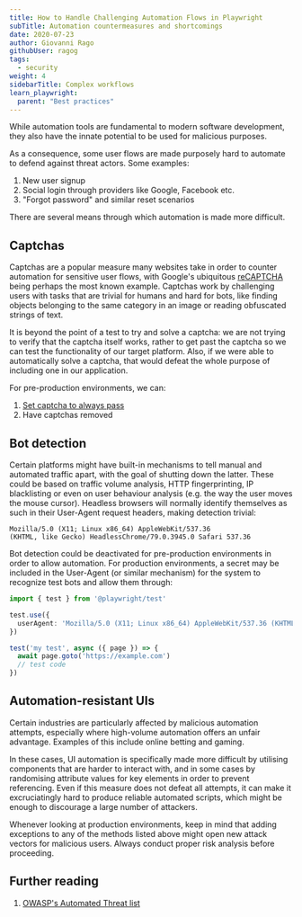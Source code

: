```yaml
---
title: How to Handle Challenging Automation Flows in Playwright
subTitle: Automation countermeasures and shortcomings
date: 2020-07-23
author: Giovanni Rago
githubUser: ragog
tags:
  - security
weight: 4
sidebarTitle: Complex workflows
learn_playwright:
  parent: "Best practices"
---
```



<PlaywrightCheckSuiteTryOut />

While automation tools are fundamental to modern software development, they also have the innate potential to be used for malicious purposes.

As a consequence, some user flows are made purposely hard to automate to defend against threat actors. Some examples:
1. New user signup
2. Social login through providers like Google, Facebook etc.
3. "Forgot password" and similar reset scenarios

There are several means through which automation is made more difficult.

## Captchas
Captchas are a popular measure many websites take in order to counter automation for sensitive user flows, with Google's ubiquitous [reCAPTCHA](https://www.google.com/recaptcha/intro/v3.html) being perhaps the most known example. Captchas work by challenging users with tasks that are trivial for humans and hard for bots, like finding objects belonging to the same category in an image or reading obfuscated strings of text.

It is beyond the point of a test to try and solve a captcha: we are not trying to verify that the captcha itself works, rather to get past the captcha so we can test the functionality of our target platform. Also, if we were able to automatically solve a captcha, that would defeat the whole purpose of including one in our application.

For pre-production environments, we can:
1. [Set captcha to always pass](https://developers.google.com/recaptcha/docs/faq#id-like-to-run-automated-tests-with-recaptcha.-what-should-i-do)
2. Have captchas removed

## Bot detection
Certain platforms might have built-in mechanisms to tell manual and automated traffic apart, with the goal of shutting down the latter. These could be based on traffic volume analysis, HTTP fingerprinting, IP blacklisting or even on user behaviour analysis (e.g. the way the user moves the mouse cursor). Headless browsers will normally identify themselves as such in their User-Agent request headers, making detection trivial:

```
Mozilla/5.0 (X11; Linux x86_64) AppleWebKit/537.36
(KHTML, like Gecko) HeadlessChrome/79.0.3945.0 Safari 537.36
```

Bot detection could be deactivated for pre-production environments in order to allow automation. For production environments, a secret may be included in the User-Agent (or similar mechanism) for the system to recognize test bots and allow them through:

```ts set-useragent.spec.ts
import { test } from '@playwright/test'

test.use({
  userAgent: 'Mozilla/5.0 (X11; Linux x86_64) AppleWebKit/537.36 (KHTML, like Gecko) HeadlessChrome/79.0.3945.0 Safari 537.36 Secret/<MY_SECRET>'
})

test('my test', async ({ page }) => {
  await page.goto('https://example.com')
  // test code
})
```

## Automation-resistant UIs
Certain industries are particularly affected by malicious automation attempts, especially where high-volume automation offers an unfair advantage. Examples of this include online betting and gaming.

In these cases, UI automation is specifically made more difficult by utilising components that are harder to interact with, and in some cases by randomising attribute values for key elements in order to prevent referencing. Even if this measure does not defeat all attempts, it can make it excruciatingly hard to produce reliable automated scripts, which might be enough to discourage a large number of attackers.

<Note> Whenever looking at production environments, keep in mind that adding exceptions to any of the methods listed above might open new attack vectors for malicious users. Always conduct proper risk analysis before proceeding.</Note>


## Further reading
1. [OWASP's Automated Threat list](https://wiki.owasp.org/index.php/Category:Automated_Threat)
